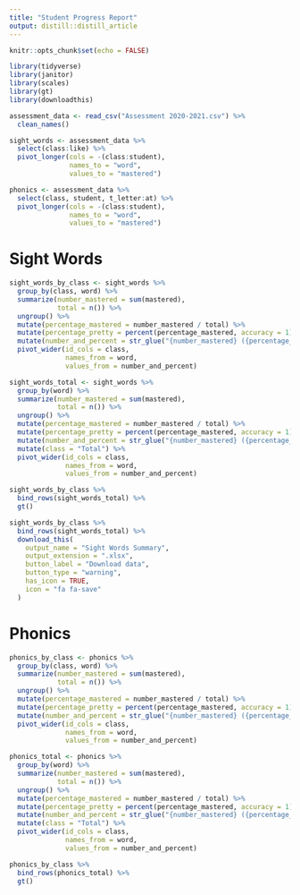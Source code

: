 ```yaml
---
title: "Student Progress Report"
output: distill::distill_article
---
```


```r
knitr::opts_chunk$set(echo = FALSE)
```

```r
library(tidyverse)
library(janitor)
library(scales)
library(gt)
library(downloadthis)
```

```r
assessment_data <- read_csv("Assessment 2020-2021.csv") %>% 
  clean_names()

sight_words <- assessment_data %>% 
  select(class:like) %>% 
  pivot_longer(cols = -(class:student),
               names_to = "word",
               values_to = "mastered")

phonics <- assessment_data %>% 
  select(class, student, t_letter:at) %>% 
  pivot_longer(cols = -(class:student),
               names_to = "word",
               values_to = "mastered")

```

# Sight Words

```r
sight_words_by_class <- sight_words %>% 
  group_by(class, word) %>% 
  summarize(number_mastered = sum(mastered),
            total = n()) %>% 
  ungroup() %>% 
  mutate(percentage_mastered = number_mastered / total) %>% 
  mutate(percentage_pretty = percent(percentage_mastered, accuracy = 1)) %>% 
  mutate(number_and_percent = str_glue("{number_mastered} ({percentage_pretty})")) %>% 
  pivot_wider(id_cols = class, 
              names_from = word,
              values_from = number_and_percent)

sight_words_total <- sight_words %>% 
  group_by(word) %>% 
  summarize(number_mastered = sum(mastered),
            total = n()) %>% 
  ungroup() %>% 
  mutate(percentage_mastered = number_mastered / total) %>% 
  mutate(percentage_pretty = percent(percentage_mastered, accuracy = 1)) %>% 
  mutate(number_and_percent = str_glue("{number_mastered} ({percentage_pretty})")) %>% 
  mutate(class = "Total") %>% 
  pivot_wider(id_cols = class, 
              names_from = word,
              values_from = number_and_percent)

sight_words_by_class %>% 
  bind_rows(sight_words_total) %>% 
  gt()
```

```r
sight_words_by_class %>% 
  bind_rows(sight_words_total) %>% 
  download_this(
    output_name = "Sight Words Summary",
    output_extension = ".xlsx",
    button_label = "Download data",
    button_type = "warning",
    has_icon = TRUE,
    icon = "fa fa-save"
  )
```




# Phonics 

```r
phonics_by_class <- phonics %>% 
  group_by(class, word) %>% 
  summarize(number_mastered = sum(mastered),
            total = n()) %>% 
  ungroup() %>% 
  mutate(percentage_mastered = number_mastered / total) %>% 
  mutate(percentage_pretty = percent(percentage_mastered, accuracy = 1)) %>% 
  mutate(number_and_percent = str_glue("{number_mastered} ({percentage_pretty})")) %>% 
  pivot_wider(id_cols = class, 
              names_from = word,
              values_from = number_and_percent)

phonics_total <- phonics %>% 
  group_by(word) %>% 
  summarize(number_mastered = sum(mastered),
            total = n()) %>% 
  ungroup() %>% 
  mutate(percentage_mastered = number_mastered / total) %>% 
  mutate(percentage_pretty = percent(percentage_mastered, accuracy = 1)) %>% 
  mutate(number_and_percent = str_glue("{number_mastered} ({percentage_pretty})")) %>% 
  mutate(class = "Total") %>% 
  pivot_wider(id_cols = class, 
              names_from = word,
              values_from = number_and_percent)

phonics_by_class %>% 
  bind_rows(phonics_total) %>% 
  gt()
```




